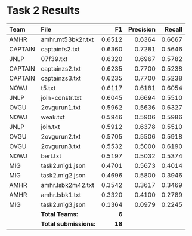 # Task 2 Results

| Team   | File              | F1   | Precision | Recall |
| :---   | :---------------- | ---: | --------: | -----: |
|AMHR	 |amhr.mt53bk2r.txt  |0.6512|	0.6364	| 0.6667 |
|CAPTAIN |captainfs2.txt	 |0.6360|	0.7281	| 0.5646 |
|JNLP	 |07f39.txt	         |0.6320|	0.6967	| 0.5782 |
|CAPTAIN |captainzs2.txt	 |0.6235|	0.7700	| 0.5238 |
|CAPTAIN |captainzs3.txt	 |0.6235|	0.7700	| 0.5238 |
|NOWJ	 |t5.txt	         |0.6117|	0.6181	| 0.6054 |
|JNLP	 |join-constr.txt  	 |0.6045|	0.6694	| 0.5510 |
|OVGU	 |2ovgurun1.txt	     |0.5962|	0.5636	| 0.6327 |
|NOWJ	 |weak.txt	         |0.5946|	0.5906	| 0.5986 |
|JNLP	 |join.txt	         |0.5912|	0.6378	| 0.5510 |
|OVGU	 |2ovgurun2.txt	     |0.5705|	0.5506	| 0.5918 |
|OVGU	 |2ovgurun3.txt	     |0.5532|	0.5000	| 0.6190 |
|NOWJ	 |bert.txt	         |0.5197|	0.5032	| 0.5374 |
|MIG	 |task2.mig1.json	 |0.4701|	0.5673	| 0.4014 |
|MIG	 |task2.mig2.json	 |0.4696|	0.5800	| 0.3946 |
|AMHR	 |amhr.lsbk2m42.txt  |0.3542|	0.3617	| 0.3469 |
|AMHR	 |amhr.lsbk1.txt	 |0.3320|	0.4100	| 0.2789 |
|MIG	 |task2.mig3.json	 |0.1364|	0.0979	| 0.2245 |
|        |**Total Teams:**    |**6**                     |
|        |**Total submissions:**|**18**                  |